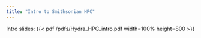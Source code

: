 ```yaml
---
title: "Intro to Smithsonian HPC"
---
```


Intro slides: {{< pdf /pdfs/Hydra_HPC_intro.pdf width=100% height=800 >}}